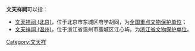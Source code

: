 '''文天祥祠'''可以指：
*[[文天祥祠_(北京)|文天祥祠 (北京)]]，位于北京市东城区府学胡同，为[[全国重点文物保护单位|全国重点文物保护单位]]；
*[[文天祥祠_(温州)|文天祥祠 (温州)]]，位于浙江省温州市鹿城区江心屿，为[[浙江省文物保护单位|浙江省文物保护单位]]。

{{消歧义|W|cat=四字建築物消歧義}}
[[Category:文天祥|Category:文天祥]]